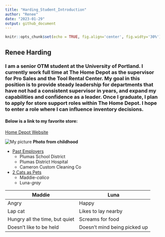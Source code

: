 ```yaml
---
title: "Harding_Student_Introduction"
author: "Renee"
date: "2023-01-29"
output: github_document
---
```


```r
knitr::opts_chunk$set(echo = TRUE, fig.align='center', fig.widty='30%')
```

## Renee Harding
### I am a senior OTM student at the University of Portland. I currently work full time at The Home Depot as the supervisor for Pro Sales and the Tool Rental Center. My goal in this position is to provide steady leadership for departments that have not had a consistent supervisor in years, and expand my capabilities and confidence as a leader. Once I graduate, I plan to apply for store support roles within The Home Depot. I hope to enter a role where I can influence inventory decisions.

#### Below is a link to my favorite store:
[Home Depot Website](https://www.homedepot.com/)

![My picture](Child_Renee.png)
**Photo from childhood**

- <span style="text-decoration:underline">Past Employers</span>
  + Plumas School District
  + Plumas District Hospital
  + Cameron Custom Cleaning Co
- <span style="text-decoration:underline">2 Cats as Pets</span>
  + Maddie-*calico*
  + Luna-*gray*
  


Maddie | Luna
---------|-----------
Angry | Happy
Lap cat | Likes to lay nearby
Hungry all the time, but quiet | Screams for food
Doesn't like to be held | Doesn't mind being picked up


